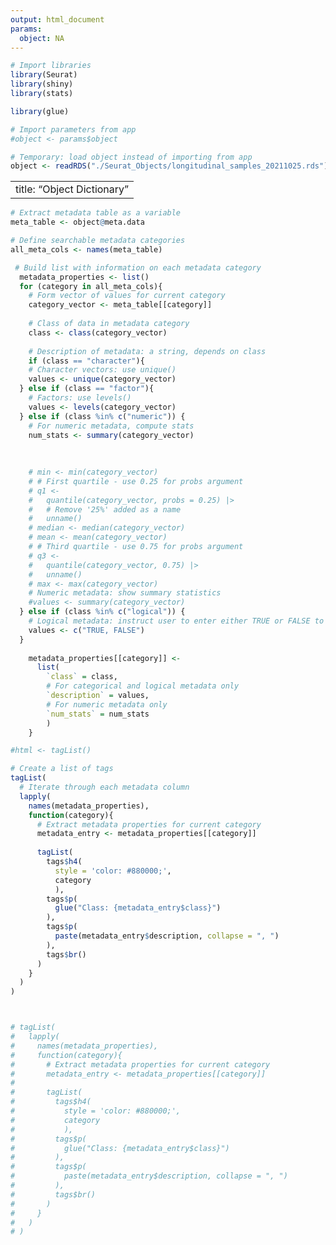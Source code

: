 ```yaml
---
output: html_document
params:
  object: NA
---
```


```r
# Import libraries
library(Seurat)
library(shiny)
library(stats)

library(glue)
```

```r
# Import parameters from app
#object <- params$object

# Temporary: load object instead of importing from app
object <- readRDS("./Seurat_Objects/longitudinal_samples_20211025.rds")
```

---
title: "Object Dictionary"
---

```r
# Extract metadata table as a variable
meta_table <- object@meta.data

# Define searchable metadata categories 
all_meta_cols <- names(meta_table)

 # Build list with information on each metadata category
  metadata_properties <- list()
  for (category in all_meta_cols){
    # Form vector of values for current category
    category_vector <- meta_table[[category]]
    
    # Class of data in metadata category
    class <- class(category_vector)
    
    # Description of metadata: a string, depends on class
    if (class == "character"){
    # Character vectors: use unique()
    values <- unique(category_vector)
  } else if (class == "factor"){
    # Factors: use levels()
    values <- levels(category_vector)
  } else if (class %in% c("numeric")) {
    # For numeric metadata, compute stats
    num_stats <- summary(category_vector)
    
    
    
    # min <- min(category_vector)
    # # First quartile - use 0.25 for probs argument 
    # q1 <- 
    #   quantile(category_vector, probs = 0.25) |>
    #   # Remove '25%' added as a name 
    #   unname()
    # median <- median(category_vector)
    # mean <- mean(category_vector)
    # # Third quartile - use 0.75 for probs argument 
    # q3 <-
    #   quantile(category_vector, 0.75) |> 
    #   unname()
    # max <- max(category_vector)
    # Numeric metadata: show summary statistics
    #values <- summary(category_vector)
  } else if (class %in% c("logical")) {
    # Logical metadata: instruct user to enter either TRUE or FALSE to subset
    values <- c("TRUE, FALSE")
  }
    
    metadata_properties[[category]] <-
      list(
        `class` = class,
        # For categorical and logical metadata only
        `description` = values,
        # For numeric metadata only
        `num_stats` = num_stats
        )
    }
```

```r
#html <- tagList()

# Create a list of tags
tagList(
  # Iterate through each metadata column
  lapply(
    names(metadata_properties),
    function(category){
      # Extract metadata properties for current category
      metadata_entry <- metadata_properties[[category]]
      
      tagList(
        tags$h4(
          style = 'color: #880000;',
          category
          ),
        tags$p(
          glue("Class: {metadata_entry$class}")
        ),
        tags$p(
          paste(metadata_entry$description, collapse = ", ")
        ),
        tags$br()
      )
    }
  )
)



# tagList(
#   lapply(
#     names(metadata_properties),
#     function(category){
#       # Extract metadata properties for current category
#       metadata_entry <- metadata_properties[[category]]
#       
#       tagList(
#         tags$h4(
#           style = 'color: #880000;',
#           category
#           ),
#         tags$p(
#           glue("Class: {metadata_entry$class}")
#         ),
#         tags$p(
#           paste(metadata_entry$description, collapse = ", ")
#         ),
#         tags$br()
#       )
#     }
#   )
# )
```



